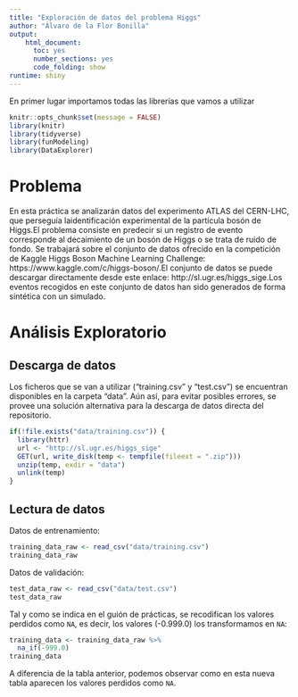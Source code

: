 ```yaml
---
title: "Exploración de datos del problema Higgs"
author: "Álvaro de la Flor Bonilla"
output:
    html_document: 
      toc: yes
      number_sections: yes
      code_folding: show
runtime: shiny
---
```


En primer lugar importamos todas las librerías que vamos a utilizar

```r
knitr::opts_chunk$set(message = FALSE)
library(knitr)
library(tidyverse)
library(funModeling)
library(DataExplorer)
```

# Problema

En esta práctica se analizarán datos del experimento ATLAS del CERN-LHC, que perseguía laidentificación experimental de la partícula bosón de Higgs.El problema consiste en predecir si un registro de evento corresponde al decaimiento de un bosón de Higgs o se trata de ruido de fondo. Se trabajará sobre el conjunto de datos ofrecido en la competición de Kaggle Higgs Boson Machine Learning Challenge: https://www.kaggle.com/c/higgs-boson/.El conjunto de datos se puede  descargar  directamente  desde  este  enlace: http://sl.ugr.es/higgs_sige.Los  eventos recogidos en este conjunto de datos han sido generados de forma sintética con un simulado.

# Análisis Exploratorio

## Descarga de datos

Los ficheros que se van a utilizar ("training.csv" y "test.csv") se encuentran disponibles en la carpeta "data". Aún así, para evitar posibles errores, se provee una solución alternativa para la descarga de datos directa del repositorio.

```r
if(!file.exists("data/training.csv")) {
  library(httr)  
  url <- "http://sl.ugr.es/higgs_sige"
  GET(url, write_disk(temp <- tempfile(fileext = ".zip")))
  unzip(temp, exdir = "data")
  unlink(temp)
}
```


## Lectura de datos

Datos de entrenamiento:

```r
training_data_raw <- read_csv("data/training.csv")
training_data_raw
```

Datos de validación:

```r
test_data_raw <- read_csv("data/test.csv")
test_data_raw
```

Tal y como se indica en el guión de prácticas, se recodifican los valores perdidos como `NA`, es decir, los valores (-0.999.0) los transformamos en `NA`:

```r
training_data <- training_data_raw %>%
  na_if(-999.0)
training_data
```

A diferencia de la tabla anterior, podemos observar como en esta nueva tabla aparecen los valores perdidos como `NA`.


